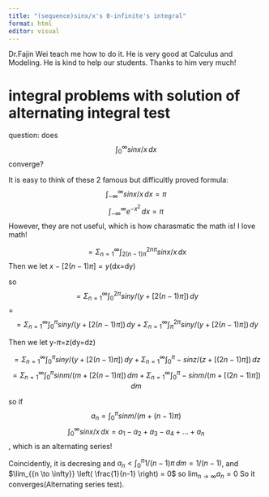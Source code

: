 ```yaml
---
title: "(sequence)sinx/x's 0-infinite's integral"
format: html
editor: visual
---
```


Dr.Fajin Wei teach me how to do it. He is very good at Calculus and Modeling. He is kind to help our students. Thanks to him very much!

# integral problems with solution of alternating integral test



question: does $$\int_{0}^{\infty}sinx/x\,dx$$ converge?

It is easy to think of these 2 famous but difficultly proved formula:
$$\int_{-\infty}^{\infty}sinx/x\,dx=\pi
$$
$$\int_{-\infty}^{\infty}e^{-x^2}\,dx=\pi
$$
However, they are not useful, which is how charasmatic the math is! I love math!


$$=\Sigma_{n=1}^{\infty}\int_{2(n-1)\pi}^{2n\pi}sinx/x\,dx
$$
Then we let $x-[2(n-1)\pi]=y$(dx=dy)

so $$=\Sigma_{n=1}^{\infty}\int_{0}^{2\pi}siny/(y+[2(n-1)\pi])\,dy$$
=$$=\Sigma_{n=1}^{\infty}\int_{0}^{\pi}siny/(y+[2(n-1)\pi])\,dy+\Sigma_{n=1}^{\infty}\int_{\pi}^{2\pi}siny/(y+[2(n-1)\pi])\,dy$$


Then we let y-$\pi$=z(dy=dz)


$$=\Sigma_{n=1}^{\infty}\int_{0}^{\pi}siny/(y+[2(n-1)\pi])\,dy+\Sigma_{n=1}^{\infty}\int_{0}^{\pi}-sinz/(z+[(2n-1)\pi])\,dz$$
$$=\Sigma_{n=1}^{\infty}\int_{0}^{\pi}sinm/(m+[2(n-1)\pi])\,dm+\Sigma_{n=1}^{\infty}\int_{0}^{\pi}-sinm/(m+[(2n-1)\pi])\,dm$$


so if $$a_n=\int_{0}^{\pi}sinm/(m+(n-1)\pi)$$
$$\int_{0}^{\infty}sinx/x\,dx=a_1-a_2+a_3-a_4+...+a_n$$, which is an alternating series!

Coincidently, it is decresing and $a_n<\int_{0}^{\pi}1/(n-1)\pi\,dm=1/(n-1)$, and $\lim_{{n \to \infty}} \left( \frac{1}{n-1}  \right) = 0$ so $\lim_{{n \to \infty}}a_n=0$
So it converges(Alternating series test).







